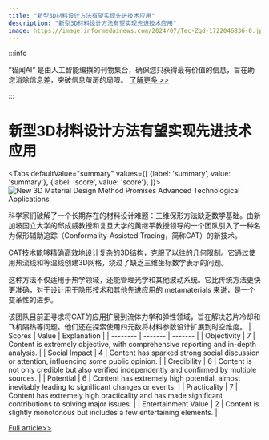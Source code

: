 ```yaml
---
title: "新型3D材料设计方法有望实现先进技术应用"
description: "新型3D材料设计方法有望实现先进技术应用"
image: https://image.informedainews.com/2024/07/Tec-Zgd-1722046836-0.jpg
---
```



:::info

“智闻AI“ 是由人工智能编撰的刊物集合，确保您只获得最有价值的信息，旨在助您消除信息差，突破信息茧房的局限。  [了解更多 >>](/)

:::

# 新型3D材料设计方法有望实现先进技术应用


<Tabs
	defaultValue="summary"
	values={[
	{label: 'summary', value: 'summary'},
	{label: 'score', value: 'score'},
]}>
<TabItem value="summary">
<img
  src="https://image.informedainews.com/2024/07/Tec-Zgd-1722046836-0.jpg"
  alt="New 3D Material Design Method Promises Advanced Technological Applications"
/>



科学家们破解了一个长期存在的材料设计难题：三维保形方法缺乏数学基础。由新加坡国立大学的邱成威教授和复旦大学的黄继平教授领导的一个团队引入了一种名为保形辅助追踪（Conformality-Assisted Tracing，简称CAT）的新技术。

CAT技术能够精确高效地设计复杂的3D结构，克服了以往的几何限制。它通过使用热流线和等温线创建3D网格，绕过了缺乏三维坐标数学表示的问题。

这种方法不仅适用于热学领域，还能管理光学和其他波动系统。它比传统方法更快更准确，对于设计用于隐形技术和其他先进应用的 metamaterials 来说，是一个变革性的进步。

该团队目前正寻求将CAT的应用扩展到流体力学和弹性领域，旨在解决芯片冷却和飞机隔热等问题。他们还在探索使用四元数将材料参数设计扩展到时空维度。
</TabItem>
<TabItem value="score">
	| Scores     | Value   | Explanation |
	| -------- | ------- | ------- |
	| Objectivity  | 7    | Content is extremely objective, with comprehensive reporting and in-depth analysis.    |
	| Social Impact | 4     | Content has sparked strong social discussion or attention, influencing some public opinion.    |
	| Credibility    | 6    | Content is not only credible but also verified independently and confirmed by multiple sources.    |
	| Potential    | 6    | Content has extremely high potential, almost inevitably leading to significant changes or events.    |
	| Practicality    | 7    | Content has extremely high practicality and has made significant contributions to solving major issues.    |
	| Entertainment Value    | 2    | Content is slightly monotonous but includes a few entertaining elements.    |
</TabItem>
</Tabs>

[Full article>>](https://www.mittrchina.com/news/detail/13571)

